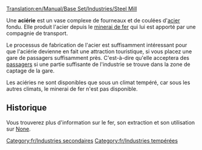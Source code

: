 [[Translation:en/Manual/Base Set/Industries/Steel Mill]]

{{fr/Industries|image=en/Steelmill.png
|nom=Aciérie
|climats=[[fr/Manual/Climat#Tempéré|Tempéré]]
|accepte=[[fr/Manual/Base Set/Cargos/Minerai de fer|Minerai de fer]]
|produit=[[fr/Manual/Base Set/Cargos/Acier|Acier]]
}}
Une '''aciérie''' est un vase complexe de fourneaux et de coulées d'[[fr/Manual/Base Set/Cargos/Acier|acier]] fondu. Elle produit l'acier depuis le [[fr/Manual/Base Set/Cargos/Minerai de fer|minerai de fer]] qui lui est apporté par une compagnie de transport.

Le processus de fabrication de l'acier est suffisamment intéressant pour que l'aciérie devienne en fait une attraction touristique, si vous placez une gare de passagers suffisamment près. C'est-à-dire qu'elle acceptera des [[fr/Manual/Base Set/Cargos/Passagers|passagers]] si une partie suffisante de l'industrie se trouve dans la zone de captage de la gare.

Les aciéries ne sont disponibles que sous un climat tempéré, car sous les autres climats, le minerai de fer n'est pas disponible.

==Historique==
Vous trouverez plus d'information sur le fer, son extraction et son utilisation sur [https://www.wikipedia.org/wiki/fr:Aciérie None].

[[Category:fr/Industries secondaires]]
[[Category:fr/Industries tempérées]]